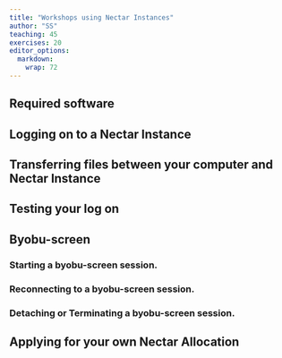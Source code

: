```yaml
---
title: "Workshops using Nectar Instances"
author: "SS"
teaching: 45
exercises: 20
editor_options: 
  markdown: 
    wrap: 72
---
```



## Required software

## Logging on to a Nectar Instance

## Transferring files between your computer and Nectar Instance

## Testing your log on

## Byobu-screen

### Starting a byobu-screen session.

### Reconnecting to a byobu-screen session.

### Detaching or Terminating a byobu-screen session.

## Applying for your own Nectar Allocation






